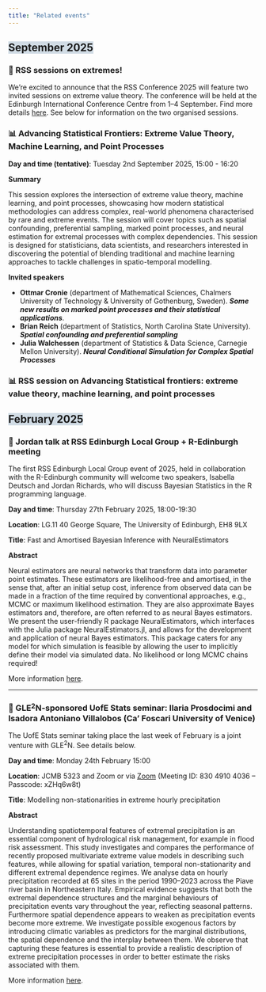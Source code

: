 ```yaml
---
title: "Related events"
---
```


## <span style="background-color: #d1dce5;">September 2025</span>

### 📌 RSS sessions on extremes!

We’re excited to announce that the RSS Conference 2025 will feature two invited sessions on extreme value theory. The conference will be held at the Edinburgh International Conference Centre from 1–4 September. Find more details [here](https://rss.org.uk/training-events/conference-2025/). See below for information on the two organised sessions.


### 📊 Advancing Statistical Frontiers: Extreme Value Theory, Machine Learning, and Point Processes

**Day and time (tentative)**: Tuesday 2nd September 2025, 15:00 - 16:20

**Summary**

This session explores the intersection of extreme value theory, machine learning, and point processes, showcasing how modern statistical methodologies can address complex, real-world phenomena characterised by rare and extreme events.
The session will cover topics such as spatial confounding, preferential sampling, marked point processes, and neural estimation for extremal processes with complex dependencies.
This session is designed for statisticians, data scientists, and researchers interested in discovering the potential of blending traditional and machine learning approaches to tackle challenges in spatio-temporal modelling.

**Invited speakers**

- **Ottmar Cronie** (department of Mathematical Sciences, Chalmers University of Technology & University of Gothenburg, Sweden). ***Some new results on marked point processes and their statistical applications***.
- **Brian Reich** (department of Statistics, North Carolina State University). ***Spatial confounding and preferential sampling***
- **Julia Walchessen** (department of Statistics & Data Science, Carnegie Mellon University). ***Neural Conditional Simulation for Complex Spatial Processes***




### 📊 RSS session on Advancing Statistical frontiers: extreme value theory, machine learning, and point processes

## <span style="background-color: #d1dce5;">February 2025</span>


### 📌 Jordan talk at RSS Edinburgh Local Group + R-Edinburgh meeting

The first RSS Edinburgh Local Group event of 2025, held in collaboration with the R-Edinburgh community will welcome two speakers, Isabella Deutsch and Jordan Richards, who will discuss Bayesian Statistics in the R programming language. 

**Day and time**: Thursday 27th February 2025, 18:00-19:30


**Location**: LG.11 40 George Square, The University of Edinburgh, EH8 9LX 

**Title**: Fast and Amortised Bayesian Inference with NeuralEstimators 

**Abstract** 

Neural estimators are neural networks that transform data into parameter point estimates. These estimators are likelihood-free and amortised, in the sense that, after an initial setup cost, inference from observed data can be made in a fraction of the time required by conventional approaches, e.g., MCMC or maximum likelihood estimation. They are also approximate Bayes estimators and, therefore, are often referred to as neural Bayes estimators. We present the user-friendly R package NeuralEstimators, which interfaces with the Julia package NeuralEstimators.jl, and allows for the development and application of neural Bayes estimators. This package caters for any model for which simulation is feasible by allowing the user to implicitly define their model via simulated data. No likelihood or long MCMC chains required! 

More information [here](https://rss.org.uk/training-events/events/events-2025/local-groups/no-likelihood-no-problem!-%E2%80%94-bayesian-statistics-in/#speakers).


---

### 📌 GLE$^2$N-sponsored UofE Stats seminar: Ilaria Prosdocimi and Isadora Antoniano Villalobos (Ca' Foscari University of Venice)

The UofE Stats seminar taking place the last week of February is a joint venture with GLE$^2$N. See details below.

**Day and time**: Monday 24th February 15:00

**Location**: JCMB 5323 and Zoom or via [Zoom](https://ed-ac-uk.zoom.us/j/83049104036) (Meeting ID: 830 4910 4036 -- Passcode: xZHq6w8t)

**Title**: 
Modelling non-stationarities in extreme hourly precipitation

**Abstract** 

Understanding spatiotemporal features of extremal precipitation is an essential component of hydrological risk management, for example in flood risk assessment. This study investigates and compares the performance of recently proposed multivariate extreme value models in describing such features, while allowing for spatial variation, temporal non-stationarity and different extremal dependence regimes.
We analyse data on hourly precipitation recorded at 65 sites in the period 1990–2023 across the Piave river basin in Northeastern Italy. Empirical evidence suggests that both the extremal dependence structures and the marginal behaviours of precipitation events vary throughout the year, reflecting seasonal patterns. Furthermore spatial dependence appears to weaken as precipitation events become more extreme. We investigate possible exogenous factors by introducing climatic variables as predictors for the marginal distributions, the spatial dependence and the interplay between them. We observe that capturing these features is essential to provide a realistic description of extreme precipitation processes in order to better estimate the risks associated with them. 

More information [here](https://www.maths.ed.ac.uk/school-of-mathematics/events/statistics).

